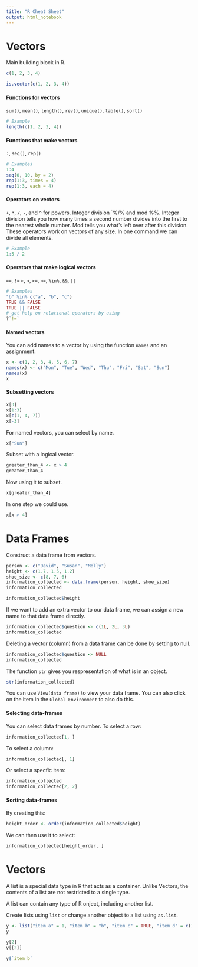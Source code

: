 ```yaml
---
title: "R Cheat Sheet"
output: html_notebook
---
```


# Vectors
Main building block in R.
```r
c(1, 2, 3, 4)
```

```r
is.vector(c(1, 2, 3, 4))
```

#### Functions for vectors
`sum()`, `mean()`, `length()`, `rev()`, `unique()`, `table()`, `sort()`
```r
# Example
length(c(1, 2, 3, 4))
```

#### Functions that make vectors
`:`, `seq()`, `rep()`
```r
# Examples
1:4
seq(0, 10, by = 2)
rep(1:3, times = 4)
rep(1:3, each = 4)
```

#### Operators on vectors
`+`, `*`, `/`, `-`, and `^` for powers.
Integer division `%/% and mod %%.
Integer division tells you how many times a second number divides into the first to the nearest whole number. Mod tells you what's left over after this division.
These operators work on vectors of any size. In one command we can divide all elements.
```r
# Example
1:5 / 2
```

#### Operators that make logical vectors
`==`, `!=` `<`, `>`, `<=`, `>=`, `%in%`, `&&`, `||`
```r
# Examples
"b" %in% c("a", "b", "c")
TRUE && FALSE
TRUE || FALSE
# get help on relational operators by using 
?`!=`
```

#### Named vectors
You can add names to a vector by using the function `names` and an assignment.
```r
x <- c(1, 2, 3, 4, 5, 6, 7)
names(x) <- c("Mon", "Tue", "Wed", "Thu", "Fri", "Sat", "Sun")
names(x)
x
```

#### Subsetting vectors
```r
x[3]
x[1:3]
x[c(1, 4, 7)]
x[-3]
```
For named vectors, you can select by name.
```r
x["Sun"]
```

Subset with a logical vector.
```r
greater_than_4 <- x > 4
greater_than_4
```
Now using it to subset.
```r
x[greater_than_4]
```
In one step we could use.
```r
x[x > 4]
```

# Data Frames
Construct a data frame from vectors.
```r
person <- c("David", "Susan", "Molly")
height <- c(1.7, 1.5, 1.2)
shoe_size <- c(8, 7, 6)
information_collected <- data.frame(person, height, shoe_size)
information_collected
```

```r
information_collected$height
```
If we want to add an extra vector to our data frame, we can assign a new name to that data frame directly.
```r
information_collected$question <- c(1L, 2L, 3L)
information_collected
```
Deleting a vector (column) from a data frame can be done by setting to null.
```r
information_collected$question <- NULL
information_collected
```
The function `str` gives you respresentation of what is in an object.
```r
str(information_collected)
```
You can use `View(data frame)` to view your data frame. You can also click on the item in the `Global Environment` to also do this.

#### Selecting data-frames
You can select data frames by number.
To select a row:
```r
information_collected[1, ]
```

To select a column:
```r
information_collected[, 1]
```

Or select a specfic item:
```r
information_collected
information_collected[2, 2]
```

#### Sorting data-frames
By creating this:
```r
height_order <- order(information_collected$height)
```
We can then use it to select:
```r
information_collected[height_order, ]
```

# Vectors
A list is a special data type in R that acts as a container. Unlike Vectors, the contents of a list are not restricted to a single type.

A list can contain any type of R onject, including another list.

Create lists using `list` or change another object to a list using `as.list`.
```r
y <- list("item a" = 1, "item b" = "b", "item c" = TRUE, "item d" = c(1, 2, 3))
y
```

```r
y[2]
y[[2]]
```

```r
y$`item b`
```


